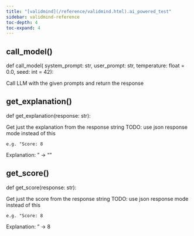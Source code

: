 ```yaml
---
title: "[validmind](/reference/validmind.html).ai_powered_test"
sidebar: validmind-reference
toc-depth: 4
toc-expand: 4
---
```


## call_model[()]{.muted}

<!-- function.qmd.jinja2 - function signature -->

::: {.signature}

<span class="signature">
<span class="kw">def</span> <span class="name">call_model</span>(
    <span class="param"><span class="n">system_prompt</span><span class="p">:</span> <span class="n">str</span></span>,    <span class="param"><span class="n">user_prompt</span><span class="p">:</span> <span class="n">str</span></span>,    <span class="param"><span class="n">temperature</span><span class="p">:</span> <span class="n">float</span> <span class="o">=</span> <span class="kc">0.0</span></span>,    <span class="param"><span class="n">seed</span><span class="p">:</span> <span class="n">int</span> <span class="o">=</span> <span class="kc">42</span></span>):</span>
</span>

:::

Call LLM with the given prompts and return the response

## get_explanation[()]{.muted}

<!-- function.qmd.jinja2 - function signature -->

::: {.signature}

<span class="signature">
<span class="kw">def</span> <span class="name">get_explanation</span>(<span class="param"><span class="n">response</span><span class="p">:</span> <span class="n">str</span></span>):</span>
</span>

:::

Get just the explanation from the response string TODO: use json response mode instead of this

```
e.g. "Score: 8
```

Explanation: <some-explanation>" -> "<some-explanation>"

## get_score[()]{.muted}

<!-- function.qmd.jinja2 - function signature -->

::: {.signature}

<span class="signature">
<span class="kw">def</span> <span class="name">get_score</span>(<span class="param"><span class="n">response</span><span class="p">:</span> <span class="n">str</span></span>):</span>
</span>

:::

Get just the score from the response string TODO: use json response mode instead of this

```
e.g. "Score: 8
```

Explanation: <some-explanation>" -> 8
